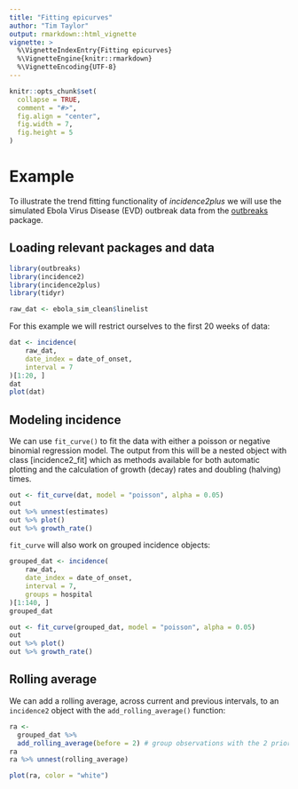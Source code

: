 ```yaml
---
title: "Fitting epicurves"
author: "Tim Taylor"
output: rmarkdown::html_vignette
vignette: >
  %\VignetteIndexEntry{Fitting epicurves}
  %\VignetteEngine{knitr::rmarkdown}
  %\VignetteEncoding{UTF-8}
---
```


```r
knitr::opts_chunk$set(
  collapse = TRUE,
  comment = "#>",
  fig.align = "center",
  fig.width = 7,
  fig.height = 5
)
```

# Example
To illustrate the trend fitting functionality of *incidence2plus* we will use
the simulated Ebola Virus Disease (EVD) outbreak data from the
[outbreaks](https://CRAN.R-project.org/package=outbreaks) package.

## Loading relevant packages and data
```r
library(outbreaks)
library(incidence2)
library(incidence2plus)
library(tidyr)

raw_dat <- ebola_sim_clean$linelist
```

For this example we will restrict ourselves to the first 20 weeks of data:

```r
dat <- incidence(
    raw_dat, 
    date_index = date_of_onset,
    interval = 7
)[1:20, ]
dat
plot(dat)
```

## Modeling incidence
We can use `fit_curve()` to fit the data with either a poisson or 
negative binomial regression model.  The output from this will be a nested
object with class [incidence2_fit] which as methods available for both 
automatic plotting and the calculation of growth (decay) rates and doubling
(halving) times.

```r
out <- fit_curve(dat, model = "poisson", alpha = 0.05)
out
out %>% unnest(estimates)
out %>% plot()
out %>% growth_rate()
```

`fit_curve` will also work on grouped incidence objects:

```r
grouped_dat <- incidence(
    raw_dat, 
    date_index = date_of_onset,
    interval = 7,
    groups = hospital
)[1:140, ]
grouped_dat

out <- fit_curve(grouped_dat, model = "poisson", alpha = 0.05)
out
out %>% plot()
out %>% growth_rate()
```

## Rolling average
We can add a rolling average, across current and previous intervals, to
an `incidence2` object with the `add_rolling_average()` function:

```r
ra <- 
  grouped_dat %>% 
  add_rolling_average(before = 2) # group observations with the 2 prior
ra
ra %>% unnest(rolling_average)

plot(ra, color = "white")
```